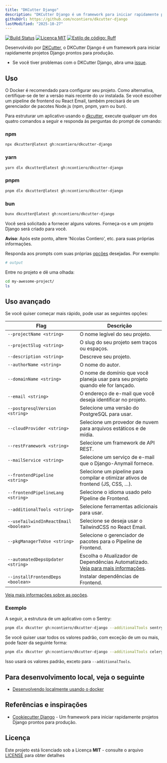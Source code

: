```yaml
---
title: "DKCutter Django"
description: "DKCutter Django é um framework para iniciar rapidamente projetos Django prontos para produção."
githubUrl: https://github.com/ncontiero/dkcutter-django
lastModified: "2025-10-27"
---
```


[![Build Status](https://img.shields.io/github/actions/workflow/status/ncontiero/dkcutter-django/ci.yml?branch=main)](https://github.com/ncontiero/dkcutter-django/actions/workflows/ci.yml?query=branch%3Amain)
[![Licença MIT](https://img.shields.io/badge/licence-MIT-56BEB8)](https://github.com/ncontiero/dkcutter-django/blob/main/LICENSE)
[![Estilo de código: Ruff](https://img.shields.io/endpoint?url=https://raw.githubusercontent.com/astral-sh/ruff/main/assets/badge/format.json)](https://github.com/astral-sh/ruff)

Desenvolvido por [DKCutter](https://dkcutter.ncontiero.com/), o DKCutter Django é um framework para iniciar rapidamente projetos Django prontos para produção.

- Se você tiver problemas com o DKCutter Django, abra uma [issue](https://github.com/ncontiero/dkcutter-django/issues/new).

## Uso

<Notes level="INFO">
O Docker é recomendado para configurar seu projeto. Como alternativa, certifique-se de ter a versão mais recente do
<Link href="https://docs.astral.sh/uv/getting-started/installation/" variant="ghost" className="no-underline">uv</Link>
instalada. Se você escolher um pipeline de frontend ou React Email, também precisará de um gerenciador de
pacotes Node.js (npm, pnpm, yarn ou bun).
</Notes>

Para estruturar um aplicativo usando o [dkcutter](https://dkcutter.ncontiero.com/), execute qualquer um dos quatro comandos a seguir e responda às perguntas do prompt de comando:

### npm

```bash title="terminal"
npx dkcutter@latest gh:ncontiero/dkcutter-django
```

### yarn

```bash title="terminal"
yarn dlx dkcutter@latest gh:ncontiero/dkcutter-django
```

### pnpm

```bash title="terminal"
pnpm dlx dkcutter@latest gh:ncontiero/dkcutter-django
```

### bun

```bash title="terminal"
bunx dkcutter@latest gh:ncontiero/dkcutter-django
```

Você será solicitado a fornecer alguns valores. Forneça-os e um projeto Django será criado para você.

**Aviso**: Após este ponto, altere 'Nicolas Contiero', etc. para suas próprias informações.

Responda aos prompts com suas próprias [opções][options-url] desejadas. Por exemplo:

```bash title="terminal"
# output
```

Entre no projeto e dê uma olhada:

```bash title="terminal"
cd my-awesome-project/
ls
```

## Uso avançado

Se você quiser começar mais rápido, pode usar as seguintes opções:

| Flag | Descrição |
| --- | --- |
| `--projectName <string>` | O nome legível do seu projeto. |
| `--projectSlug <string>` | O slug do seu projeto sem traços ou espaços. |
| `--description <string>` | Descreve seu projeto. |
| `--authorName <string>` | O nome do autor. |
| `--domainName <string>` | O nome de domínio que você planeja usar para seu projeto quando ele for lançado. |
| `--email <string>` | O endereço de e-mail que você deseja identificar no projeto. |
| `--postgresqlVersion <string>` | Selecione uma versão do PostgreSQL para usar. |
| `--cloudProvider <string>` | Selecione um provedor de nuvem para arquivos estáticos e de mídia. |
| `--restFramework <string>` | Selecione um framework de API REST. |
| `--mailService <string>` | Selecione um serviço de e-mail que o Django-Anymail fornece. |
| `--frontendPipeline <string>` | Selecione um pipeline para compilar e otimizar ativos de frontend (JS, CSS, …). |
| `--frontendPipelineLang <string>` | Selecione o idioma usado pelo Pipeline de Frontend. |
| `--additionalTools <string>` | Selecione ferramentas adicionais para usar. |
| `--useTailwindInReactEmail <boolean>` | Selecione se deseja usar o TailwindCSS no React Email. |
| `--pkgManagerToUse <string>` | Selecione o gerenciador de pacotes para o Pipeline de Frontend. |
| `--automatedDepsUpdater <string>` | Escolha o Atualizador de Dependências Automatizado. [Veja para mais informações][options-url]. |
| `--installFrontendDeps <boolean>` | Instalar dependências de Frontend. |

[Veja mais informações sobre as opções][options-url].

### Exemplo

A seguir, a estrutura de um aplicativo com o Sentry:

```bash title="terminal"
pnpm dlx dkcutter gh:ncontiero/dkcutter-django --additionalTools sentry
```

Se você quiser usar todos os valores padrão, com exceção de um ou mais, pode fazer da seguinte forma:

```bash title="terminal"
pnpm dlx dkcutter gh:ncontiero/dkcutter-django --additionalTools celery,sentry -y
```

Isso usará os valores padrão, exceto para `--additionalTools`.

## Para desenvolvimento local, veja o seguinte

- [Desenvolvendo localmente usando o docker](https://github.com/ncontiero/dkcutter-django/blob/main/docs/developing-locally-docker.md)

[options-url]: https://github.com/ncontiero/dkcutter-django/blob/main/docs/project-generation-options.md

## Referências e inspirações

- [Cookiecutter Django](https://github.com/cookiecutter/cookiecutter-django) - Um framework para iniciar rapidamente projetos Django prontos para produção.

## Licença

Este projeto está licenciado sob a Licença **MIT** - consulte o arquivo [LICENSE](https://github.com/ncontiero/dkcutter-django/blob/main/LICENSE) para obter detalhes
